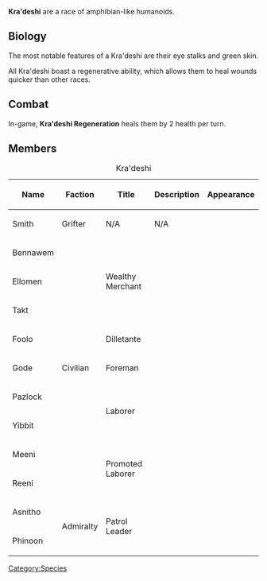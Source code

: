 '''Kra'deshi''' are a race of amphibian-like humanoids.

== Biology ==
The most notable features of a Kra'deshi are their eye stalks and green skin.

All Kra'deshi boast a regenerative ability, which allows them to heal wounds quicker than other races.

== Combat ==

In-game, '''Kra'deshi Regeneration''' heals them by 2 health per turn.

== Members ==
{| class="wikitable"
|+Kra'deshi
!Name
!Faction
!Title
!Description
!Appearance
|-
|Smith
|Grifter
|N/A
|N/A
|
|-
|Bennawem
| rowspan="9" |Civilian
| rowspan="3" |Wealthy Merchant
|
|
|-
|Ellomen
|
|
|-
|Takt
|
|
|-
|Foolo
|Dilletante
|
|
|-
|Gode
|Foreman
|
|
|-
|Pazlock
| rowspan="2" |Laborer
|
|
|-
|Yibbit
|
|
|-
|Meeni
| rowspan="2" |Promoted Laborer
|
|
|-
|Reeni
|
|
|-
|Asnitho
| rowspan="2" |Admiralty
| rowspan="2" |Patrol Leader
|
|
|-
|Phinoon
|
|
|}
{{stub}}
[[Category:Species]]